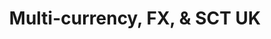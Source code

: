 ---
title: "Multi-currency, FX, & SCT UK"
order: 4
metaTitle: "Multi-currency, FX, & SCT UK"
metaDescription: ""
showPageMenu: true
---